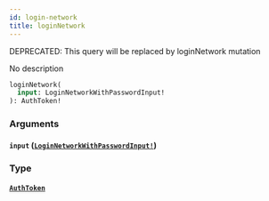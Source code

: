 ```yaml
---
id: login-network
title: loginNetwork
---
```


<span class="badge badge--warning">DEPRECATED: This query will be replaced by loginNetwork mutation</span>

No description

```graphql
loginNetwork(
  input: LoginNetworkWithPasswordInput!
): AuthToken!

```

### Arguments

#### `input` ([`LoginNetworkWithPasswordInput!`](/docs/graphql/inputs/login-network-with-password-input))

### Type

#### [`AuthToken`](/docs/graphql/objects/auth-token)
